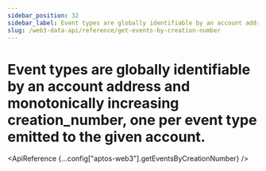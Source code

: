 ```yaml
---
sidebar_position: 32
sidebar_label: Event types are globally identifiable by an account address and monotonically increasing creation_number, one per event type emitted to the given account.
slug: /web3-data-api/reference/get-events-by-creation-number
---
```



# Event types are globally identifiable by an account address and monotonically increasing creation_number, one per event type emitted to the given account.

<ApiReference {...config["aptos-web3"].getEventsByCreationNumber} />
